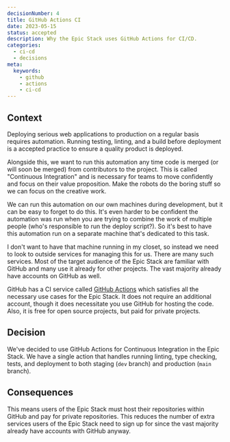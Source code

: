 ```yaml
---
decisionNumber: 4  
title: GitHub Actions CI
date: 2023-05-15
status: accepted
description: Why the Epic Stack uses GitHub Actions for CI/CD.
categories:
  - ci-cd
  - decisions
meta:
  keywords:
    - github
    - actions
    - ci-cd
---
```


## Context

Deploying serious web applications to production on a regular basis requires
automation. Running testing, linting, and a build before deployment is a
accepted practice to ensure a quality product is deployed.

Alongside this, we want to run this automation any time code is merged (or will
soon be merged) from contributors to the project. This is called "Continuous
Integration" and is necessary for teams to move confidently and focus on their
value proposition. Make the robots do the boring stuff so we can focus on the
creative work.

We can run this automation on our own machines during development, but it can be
easy to forget to do this. It's even harder to be confident the automation was
run when you are trying to combine the work of multiple people (who's
responsible to run the deploy script?). So it's best to have this automation run
on a separate machine that's dedicated to this task.

I don't want to have that machine running in my closet, so instead we need to
look to outside services for managing this for us. There are many such services.
Most of the target audience of the Epic Stack are familiar with GitHub and many
use it already for other projects. The vast majority already have accounts on
GitHub as well.

GitHub has a CI service called
[GitHub Actions](https://docs.github.com/en/actions) which satisfies all the
necessary use cases for the Epic Stack. It does not require an additional
account, though it does necessitate you use GitHub for hosting the code. Also,
it is free for open source projects, but paid for private projects.

## Decision

We've decided to use GitHub Actions for Continuous Integration in the Epic
Stack. We have a single action that handles running linting, type checking,
tests, and deployment to both staging (`dev` branch) and production (`main`
branch).

## Consequences

This means users of the Epic Stack must host their repositories within GitHub
and pay for private repositories. This reduces the number of extra services
users of the Epic Stack need to sign up for since the vast majority already have
accounts with GitHub anyway.

